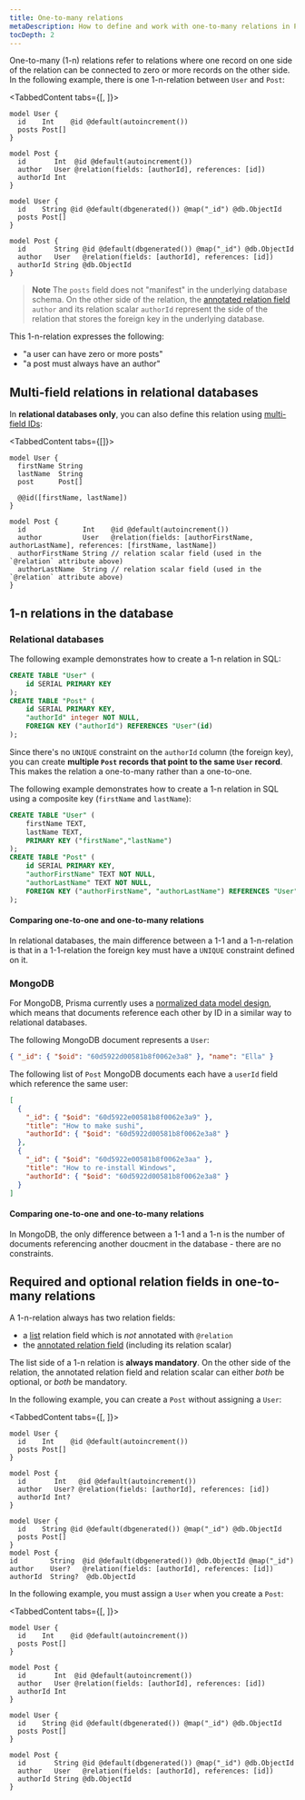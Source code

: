 ```yaml
---
title: One-to-many relations
metaDescription: How to define and work with one-to-many relations in Prisma.
tocDepth: 2
---
```


<TopBlock>

One-to-many (1-n) relations refer to relations where one record on one side of the relation can be connected to zero or more records on the other side. In the following example, there is one 1-n-relation between `User` and `Post`:

<TabbedContent tabs={[<FileWithIcon text="Relational databases" icon="database"/>, <FileWithIcon text="MongoDB" icon="database"/>]}>
<tab>

```prisma
model User {
  id    Int    @id @default(autoincrement())
  posts Post[]
}

model Post {
  id       Int  @id @default(autoincrement())
  author   User @relation(fields: [authorId], references: [id])
  authorId Int
}
```

</tab>
<tab>

```prisma
model User {
  id    String @id @default(dbgenerated()) @map("_id") @db.ObjectId
  posts Post[]
}

model Post {
  id       String @id @default(dbgenerated()) @map("_id") @db.ObjectId
  author   User   @relation(fields: [authorId], references: [id])
  authorId String @db.ObjectId
}
```

</tab>
</TabbedContent>

> **Note** The `posts` field does not "manifest" in the underlying database schema. On the other side of the relation, the [annotated relation field](../relations#annotated-relation-fields-and-relation-scalar-fields) `author` and its relation scalar `authorId` represent the side of the relation that stores the foreign key in the underlying database.

This 1-n-relation expresses the following:

- "a user can have zero or more posts"
- "a post must always have an author"

</TopBlock>

## Multi-field relations in relational databases

In **relational databases only**, you can also define this relation using [multi-field IDs](../../../../reference/api-reference/prisma-schema-reference#id-1):

<TabbedContent tabs={[<FileWithIcon text="Relational databases only" icon="database"/>]}>
<tab>

```prisma
model User {
  firstName String
  lastName  String
  post      Post[]

  @@id([firstName, lastName])
}

model Post {
  id              Int    @id @default(autoincrement())
  author          User   @relation(fields: [authorFirstName, authorLastName], references: [firstName, lastName])
  authorFirstName String // relation scalar field (used in the `@relation` attribute above)
  authorLastName  String // relation scalar field (used in the `@relation` attribute above)
}
```

</tab>
<tab>
</tab>
</TabbedContent>

## 1-n relations in the database

### Relational databases

The following example demonstrates how to create a 1-n relation in SQL:

```sql
CREATE TABLE "User" (
    id SERIAL PRIMARY KEY
);
CREATE TABLE "Post" (
    id SERIAL PRIMARY KEY,
    "authorId" integer NOT NULL,
    FOREIGN KEY ("authorId") REFERENCES "User"(id)
);
```

Since there's no `UNIQUE` constraint on the `authorId` column (the foreign key), you can create **multiple `Post` records that point to the same `User` record**. This makes the relation a one-to-many rather than a one-to-one.

The following example demonstrates how to create a 1-n relation in SQL using a composite key (`firstName` and `lastName`):

```sql
CREATE TABLE "User" (
    firstName TEXT,
    lastName TEXT,
    PRIMARY KEY ("firstName","lastName")
);
CREATE TABLE "Post" (
    id SERIAL PRIMARY KEY,
    "authorFirstName" TEXT NOT NULL,
    "authorLastName" TEXT NOT NULL,
    FOREIGN KEY ("authorFirstName", "authorLastName") REFERENCES "User"("firstName", "lastName")
);
```

#### Comparing one-to-one and one-to-many relations

In relational databases, the main difference between a 1-1 and a 1-n-relation is that in a 1-1-relation the foreign key must have a `UNIQUE` constraint defined on it.

### MongoDB

For MongoDB, Prisma currently uses a [normalized data model design](https://docs.mongodb.com/manual/core/data-model-design/), which means that documents reference each other by ID in a similar way to relational databases.

The following MongoDB document represents a `User`:

```json
{ "_id": { "$oid": "60d5922d00581b8f0062e3a8" }, "name": "Ella" }
```

The following list of `Post` MongoDB documents each have a `userId` field which reference the same user:

```json
[
  {
    "_id": { "$oid": "60d5922e00581b8f0062e3a9" },
    "title": "How to make sushi",
    "authorId": { "$oid": "60d5922d00581b8f0062e3a8" }
  },
  {
    "_id": { "$oid": "60d5922e00581b8f0062e3aa" },
    "title": "How to re-install Windows",
    "authorId": { "$oid": "60d5922d00581b8f0062e3a8" }
  }
]
```

#### Comparing one-to-one and one-to-many relations

In MongoDB, the only difference between a 1-1 and a 1-n is the number of documents referencing another doucment in the database - there are no constraints.

## Required and optional relation fields in one-to-many relations

A 1-n-relation always has two relation fields:

- a [list](../data-model#type-modifiers) relation field which is _not_ annotated with `@relation`
- the [annotated relation field](../relations#annotated-relation-fields-and-relation-scalar-fields) (including its relation scalar)

The list side of a 1-n relation is **always mandatory**. On the other side of the relation, the annotated relation field and relation scalar can either _both_ be optional, or _both_ be mandatory.

In the following example, you can create a `Post` without assigning a `User`:

<TabbedContent tabs={[<FileWithIcon text="Relational databases" icon="database"/>, <FileWithIcon text="MongoDB" icon="database"/>]}>
<tab>

```prisma
model User {
  id    Int    @id @default(autoincrement())
  posts Post[]
}

model Post {
  id       Int   @id @default(autoincrement())
  author   User? @relation(fields: [authorId], references: [id])
  authorId Int?
}
```

</tab>
<tab>

```prisma
model User {
  id    String @id @default(dbgenerated()) @map("_id") @db.ObjectId
  posts Post[]
}
model Post {
id        String  @id @default(dbgenerated()) @db.ObjectId @map("_id")
author    User?   @relation(fields: [authorId], references: [id])
authorId  String?  @db.ObjectId
```

</tab>
</TabbedContent>

In the following example, you must assign a `User` when you create a `Post`:

<TabbedContent tabs={[<FileWithIcon text="Relational databases" icon="database"/>, <FileWithIcon text="MongoDB" icon="database"/>]}>
<tab>

```prisma
model User {
  id    Int    @id @default(autoincrement())
  posts Post[]
}

model Post {
  id       Int  @id @default(autoincrement())
  author   User @relation(fields: [authorId], references: [id])
  authorId Int
}
```

</tab>
<tab>

```prisma
model User {
  id    String @id @default(dbgenerated()) @map("_id") @db.ObjectId
  posts Post[]
}

model Post {
  id       String @id @default(dbgenerated()) @map("_id") @db.ObjectId
  author   User   @relation(fields: [authorId], references: [id])
  authorId String @db.ObjectId
}
```

</tab>
</TabbedContent>
